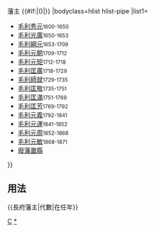 {{Navbox
|name=長府藩主
|title=[[毛利氏]][[長府藩]]{{#if:{{{1|}}}|{{{1|}}}|}}藩主 {{#if:{{{2|}}}|({{{2|}}})|}}
|bodyclass=hlist hlist-pipe
|list1=
*[[毛利秀元]]<small>1600-1650</small>
*[[毛利光廣]]<small>1650-1653</small>
*[[毛利綱元]]<small>1653-1709</small>
*[[毛利元朝]]<small>1709-1712</small>
*[[毛利元矩]]<small>1712-1718</small>
*[[毛利匡廣]]<small>1718-1729</small>
*[[毛利師就]]<small>1729-1735</small>
*[[毛利重就|毛利匡敬]]<small>1735-1751</small>
*[[毛利匡滿]]<small>1751-1769</small>
*[[毛利匡芳]]<small>1769-1792</small>
*[[毛利元義]]<small>1792-1841</small>
*[[毛利元運]]<small>1841-1852</small>
*[[毛利元周]]<small>1852-1868</small>
*[[毛利元敏]]<small>1868-1871</small>
*[[廢藩置縣]]
}}<noinclude>
==用法==
<nowiki>{{長府藩主|代數|在任年}}</nowiki>
[[Category:歷代藩主模板|C]]
[[Category:長府藩主|*]]
</noinclude>